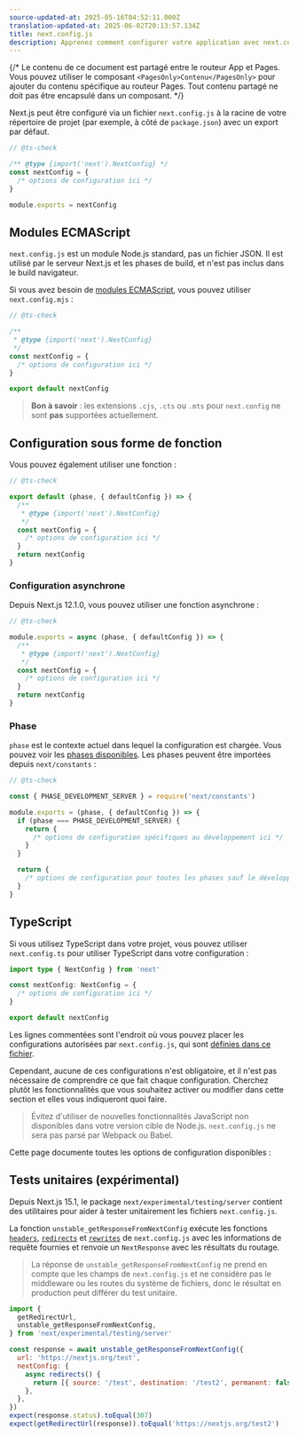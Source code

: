 ```yaml
---
source-updated-at: 2025-05-16T04:52:11.000Z
translation-updated-at: 2025-06-02T20:13:57.134Z
title: next.config.js
description: Apprenez comment configurer votre application avec next.config.js.
---
```


{/* Le contenu de ce document est partagé entre le routeur App et Pages. Vous pouvez utiliser le composant `<PagesOnly>Contenu</PagesOnly>` pour ajouter du contenu spécifique au routeur Pages. Tout contenu partagé ne doit pas être encapsulé dans un composant. */}

Next.js peut être configuré via un fichier `next.config.js` à la racine de votre répertoire de projet (par exemple, à côté de `package.json`) avec un export par défaut.

```js filename="next.config.js"
// @ts-check

/** @type {import('next').NextConfig} */
const nextConfig = {
  /* options de configuration ici */
}

module.exports = nextConfig
```

## Modules ECMAScript

`next.config.js` est un module Node.js standard, pas un fichier JSON. Il est utilisé par le serveur Next.js et les phases de build, et n'est pas inclus dans le build navigateur.

Si vous avez besoin de [modules ECMAScript](https://nodejs.org/api/esm.html), vous pouvez utiliser `next.config.mjs` :

```js filename="next.config.mjs"
// @ts-check

/**
 * @type {import('next').NextConfig}
 */
const nextConfig = {
  /* options de configuration ici */
}

export default nextConfig
```

> **Bon à savoir** : les extensions `.cjs`, `.cts` ou `.mts` pour `next.config` ne sont **pas** supportées actuellement.

## Configuration sous forme de fonction

Vous pouvez également utiliser une fonction :

```js filename="next.config.mjs"
// @ts-check

export default (phase, { defaultConfig }) => {
  /**
   * @type {import('next').NextConfig}
   */
  const nextConfig = {
    /* options de configuration ici */
  }
  return nextConfig
}
```

### Configuration asynchrone

Depuis Next.js 12.1.0, vous pouvez utiliser une fonction asynchrone :

```js filename="next.config.js"
// @ts-check

module.exports = async (phase, { defaultConfig }) => {
  /**
   * @type {import('next').NextConfig}
   */
  const nextConfig = {
    /* options de configuration ici */
  }
  return nextConfig
}
```

### Phase

`phase` est le contexte actuel dans lequel la configuration est chargée. Vous pouvez voir les [phases disponibles](https://github.com/vercel/next.js/blob/5e6b008b561caf2710ab7be63320a3d549474a5b/packages/next/shared/lib/constants.ts#L19-L23). Les phases peuvent être importées depuis `next/constants` :

```js filename="next.config.js"
// @ts-check

const { PHASE_DEVELOPMENT_SERVER } = require('next/constants')

module.exports = (phase, { defaultConfig }) => {
  if (phase === PHASE_DEVELOPMENT_SERVER) {
    return {
      /* options de configuration spécifiques au développement ici */
    }
  }

  return {
    /* options de configuration pour toutes les phases sauf le développement ici */
  }
}
```

## TypeScript

Si vous utilisez TypeScript dans votre projet, vous pouvez utiliser `next.config.ts` pour utiliser TypeScript dans votre configuration :

```ts filename="next.config.ts"
import type { NextConfig } from 'next'

const nextConfig: NextConfig = {
  /* options de configuration ici */
}

export default nextConfig
```

Les lignes commentées sont l'endroit où vous pouvez placer les configurations autorisées par `next.config.js`, qui sont [définies dans ce fichier](https://github.com/vercel/next.js/blob/canary/packages/next/src/server/config-shared.ts).

Cependant, aucune de ces configurations n'est obligatoire, et il n'est pas nécessaire de comprendre ce que fait chaque configuration. Cherchez plutôt les fonctionnalités que vous souhaitez activer ou modifier dans cette section et elles vous indiqueront quoi faire.

> Évitez d'utiliser de nouvelles fonctionnalités JavaScript non disponibles dans votre version cible de Node.js. `next.config.js` ne sera pas parsé par Webpack ou Babel.

Cette page documente toutes les options de configuration disponibles :

## Tests unitaires (expérimental)

Depuis Next.js 15.1, le package `next/experimental/testing/server` contient des utilitaires pour aider à tester unitairement les fichiers `next.config.js`.

La fonction `unstable_getResponseFromNextConfig` exécute les fonctions [`headers`](/docs/app/api-reference/config/next-config-js/headers), [`redirects`](/docs/app/api-reference/config/next-config-js/redirects) et [`rewrites`](/docs/app/api-reference/config/next-config-js/rewrites) de `next.config.js` avec les informations de requête fournies et renvoie un `NextResponse` avec les résultats du routage.

> La réponse de `unstable_getResponseFromNextConfig` ne prend en compte que les champs de `next.config.js` et ne considère pas le middleware ou les routes du système de fichiers, donc le résultat en production peut différer du test unitaire.

```js
import {
  getRedirectUrl,
  unstable_getResponseFromNextConfig,
} from 'next/experimental/testing/server'

const response = await unstable_getResponseFromNextConfig({
  url: 'https://nextjs.org/test',
  nextConfig: {
    async redirects() {
      return [{ source: '/test', destination: '/test2', permanent: false }]
    },
  },
})
expect(response.status).toEqual(307)
expect(getRedirectUrl(response)).toEqual('https://nextjs.org/test2')
```
